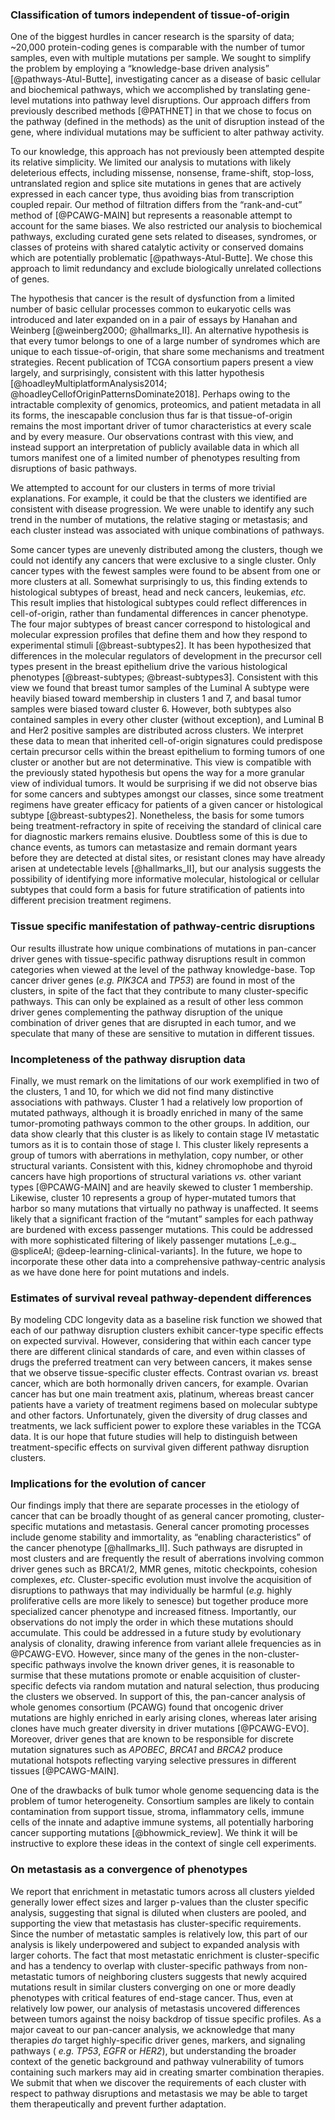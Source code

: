 ### Classification of tumors independent of tissue-of-origin 

One of the biggest hurdles in cancer research is the sparsity of data; ~20,000
protein-coding genes is comparable with the number of tumor samples, even with
multiple mutations per sample. We sought to
simplify the problem by employing a "knowledge-base driven analysis"
[@pathways-Atul-Butte], investigating cancer as a disease of basic cellular and
biochemical pathways, which we accomplished by translating gene-level mutations
into pathway level disruptions. Our approach differs from previously described
methods [@PATHNET] in that we chose to focus on the pathway (defined in the
methods) as the unit of disruption instead of the gene, where individual
mutations may be sufficient to alter pathway activity.

To our knowledge, this approach has not previously been attempted despite
its relative simplicity. We limited our analysis to mutations with likely
deleterious effects, including missense, nonsense, frame-shift, stop-loss,
untranslated region and splice site mutations in genes that are actively
expressed in each cancer type, thus avoiding bias from transcription coupled
repair. Our method of filtration differs from the "rank-and-cut" method of
[@PCAWG-MAIN] but represents a reasonable attempt to account for the same
biases. We also restricted our analysis to biochemical
pathways, excluding curated gene sets related to diseases, syndromes, or classes
of proteins with shared catalytic activity or conserved domains which are
potentially problematic [@pathways-Atul-Butte]. We chose this approach to limit
redundancy and exclude biologically unrelated collections of genes.

The hypothesis that cancer is the result of dysfunction from a limited number of
basic cellular processes common to eukaryotic cells was introduced and later
expanded on in a pair of essays by Hanahan and Weinberg [@weinberg2000;
@hallmarks_II]. An alternative hypothesis is that every tumor belongs to one of
a large number of syndromes which are unique to each tissue-of-origin, that
share some mechanisms and treatment strategies. Recent publication of TCGA
consortium papers present a view largely, and surprisingly, consistent with this
latter hypothesis [@hoadleyMultiplatformAnalysis2014;
@hoadleyCellofOriginPatternsDominate2018]. Perhaps owing to the intractable
complexity of genomics, proteomics, and patient metadata in all its forms, the
inescapable conclusion thus far is that tissue-of-origin remains the most
important driver of tumor characteristics at every scale and by every measure.
Our observations contrast with this view, and instead support an interpretation
of publicly available data in which all tumors manifest one of a limited number
of phenotypes resulting from disruptions of basic pathways.

We attempted to account for our clusters in terms of more trivial explanations.
For example, it could be that the clusters we identified are consistent with
disease progression. We were unable to identify any such trend in the number of
mutations, the relative staging or metastasis; and each cluster instead was
associated with unique combinations of pathways.

Some cancer types are unevenly distributed among the clusters, though we could
not identify any cancers that were exclusive to a single cluster. Only cancer
types with the fewest samples were found to be absent from one or more clusters
at all. Somewhat surprisingly to us, this finding extends to histological
subtypes of breast, head and neck cancers, leukemias, _etc._ This result implies
that histological subtypes could reflect differences in cell-of-origin, rather
than fundamental differences in cancer phenotype. The four major subtypes of
breast cancer correspond to histological and molecular expression profiles that
define them and how they respond to experimental stimuli [@breast-subtypes2]. It
has been hypothesized that differences in the molecular regulators of
development in the precursor cell types present in the breast epithelium drive
the various histological phenotypes [@breast-subtypes; @breast-subtypes3].
Consistent with this view we found that breast tumor samples of the Luminal A
subtype were heavily biased toward membership in clusters 1 and 7, and basal
tumor samples were biased toward cluster 6. However, both subtypes also
contained samples in every other cluster (without exception), and Luminal B and
Her2 positive samples are distributed across clusters. We interpret these data
to mean that inherited cell-of-origin signatures could predispose certain
precursor cells within the breast epithelium to forming tumors of one cluster or
another but are not determinative. This view is compatible with the previously
stated hypothesis but opens the way for a more granular view of individual
tumors. It would be surprising if we did not observe bias for some cancers and
subtypes amongst our classes, since some treatment regimens have greater
efficacy for patients of a given cancer or histological subtype
[@breast-subtypes2]. Nonetheless, the basis for some tumors being
treatment-refractory in spite of receiving the standard of clinical care for
diagnostic markers remains elusive. Doubtless some of this is due to chance
events, as tumors can metastasize and remain dormant years before they are
detected at distal sites, or resistant clones may have already arisen at
undetectable levels [@hallmarks_II], but our analysis suggests the possibility
of identifying more informative molecular, histological or cellular subtypes
that could form a basis for future stratification of patients into different
precision treatment regimens.

### Tissue specific manifestation of pathway-centric disruptions

Our results illustrate how unique combinations of mutations in pan-cancer driver
genes with tissue-specific pathway disruptions result in common categories when
viewed at the level of the pathway knowledge-base. Top cancer driver genes (_e.g.
PIK3CA_ and _TP53_) are found in most of the clusters, in spite of the fact that
they contribute to many cluster-specific pathways. This can only be explained as
a result of other less common driver genes complementing the pathway disruption
of the unique combination of driver genes that are disrupted in each tumor, and
we speculate that many of these are sensitive to mutation in different tissues.

### Incompleteness of the pathway disruption data 

Finally, we must remark on the limitations of our work exemplified in two of the
clusters, 1 and 10, for which we did not find many distinctive associations with
pathways. Cluster 1 had a relatively low proportion of mutated pathways,
although it is broadly enriched in many of the same tumor-promoting pathways
common to the other groups. In addition, our data show clearly that this cluster
is as likely to contain stage IV metastatic tumors as it is to contain those of
stage I. This cluster likely represents a group of tumors with aberrations in
methylation, copy number, or other structural variants. Consistent with this,
kidney chromophobe and thyroid cancers have high proportions of structural
variations _vs._ other variant types [@PCAWG-MAIN] and are heavily skewed to
cluster 1 membership. Likewise, cluster 10 represents a group of hyper-mutated
tumors that harbor so many mutations that virtually no pathway is unaffected. It
seems likely that a significant fraction of the “mutant” samples for each
pathway are burdened with excess passenger mutations. This could be addressed
with more sophisticated filtering of likely passenger mutations [_e.g._
@spliceAI; @deep-learning-clinical-variants]. In the future, we hope to
incorporate these other data into a comprehensive pathway-centric analysis as we
have done here for point mutations and indels.

### Estimates of survival reveal pathway-dependent differences 

By modeling CDC longevity data as a baseline risk function we showed that each
of our pathway disruption clusters exhibit cancer-type specific effects on
expected survival. However, considering that within each cancer type there are
different clinical standards of care, and even within classes of drugs the
preferred treatment can very between cancers, it makes sense that we observe
tissue-specific cluster effects. Contrast ovarian _vs._ breast cancer, which are
both hormonally driven cancers, for example. Ovarian cancer has but one main
treatment axis, platinum, whereas breast cancer patients have a variety of
treatment regimens based on molecular subtype and other factors. Unfortunately,
given the diversity of drug classes and treatments, we lack sufficient power to
explore these variables in the TCGA data. It is our hope that future studies
will help to distinguish between treatment-specific effects on survival given
different pathway disruption clusters.

### Implications for the evolution of cancer 

Our findings imply that there are separate processes in the etiology of cancer
that can be broadly thought of as general cancer promoting, cluster-specific
mutations and metastasis. General cancer promoting processes include genome
stability and immortality, as "enabling characteristics" of the cancer phenotype
[@hallmarks_II]. Such pathways are disrupted in most clusters and are frequently
the result of aberrations involving common driver genes such as BRCA1/2, MMR
genes, mitotic checkpoints, cohesion complexes, _etc._ Cluster-specific
evolution must involve the acquisition of disruptions to pathways that may
individually be harmful (_e.g._ highly proliferative cells are more likely to
senesce) but together produce more specialized cancer phenotype and increased
fitness. Importantly, our observations do not imply the order in which these
mutations should accumulate. This could be addressed in a future study by
evolutionary analysis of clonality, drawing inference from variant allele
frequencies as in @PCAWG-EVO. However, since many of the genes in the
non-cluster-specific pathways involve the known driver genes, it is reasonable
to surmise that these mutations promote or enable acquisition of
cluster-specific defects via random mutation and natural selection, thus
producing the clusters we observed. In support of this, the pan-cancer analysis
of whole genomes consortium (PCAWG) found that oncogenic driver mutations are
highly enriched in early arising clones, whereas later arising clones have much
greater diversity in driver mutations [@PCAWG-EVO]. Moreover, driver genes that
are known to be responsible for discrete mutation signatures such as _APOBEC_,
_BRCA1_ and _BRCA2_ produce mutational hotspots reflecting varying selective
pressures in different tissues [@PCAWG-MAIN].

One of the drawbacks of bulk tumor whole genome sequencing data is the problem
of tumor heterogeneity. Consortium samples are likely to contain contamination
from support tissue, stroma, inflammatory cells, immune cells of the innate and
adaptive immune systems, all potentially harboring cancer supporting mutations
[@bhowmick_review]. We think it will be instructive to explore these ideas in
the context of single cell experiments.

### On metastasis as a convergence of phenotypes 

We report that enrichment in metastatic tumors across all clusters yielded
generally lower effect sizes and larger p-values than the cluster specific
analysis, suggesting that signal is diluted when clusters are pooled, and
supporting the view that metastasis has cluster-specific requirements. Since the
number of metastatic samples is relatively low, this part of our analysis is
likely underpowered and subject to expanded analysis with larger cohorts. The
fact that most metastatic enrichment is cluster-specific and has a tendency to
overlap with cluster-specific pathways from non-metastatic tumors of neighboring
clusters suggests that newly acquired mutations result in similar clusters
converging on one or more deadly phenotypes with critical features of end-stage
cancer. Thus, even at relatively low power, our analysis of metastasis uncovered
differences between tumors against the noisy backdrop of tissue specific
profiles. As a major caveat to our pan-cancer analysis, we acknowledge that many
therapies _do_ target highly-specific driver genes, markers, and signaling
pathways ( _e.g. TP53_, _EGFR_ or _HER2_), but understanding the broader context of
the genetic background and pathway vulnerability of tumors containing such
markers may aid in creating smarter combination therapies. We submit that when
we discover the requirements of each cluster with respect to pathway disruptions
and metastasis we may be able to target them therapeutically and prevent further
adaptation.